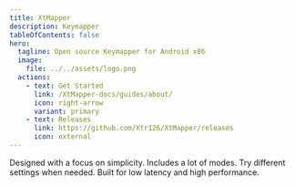 ```yaml
---
title: XtMapper
description: Keymapper
tableOfContents: false
hero:
  tagline: Open source Keymapper for Android x86
  image:
    file: ../../assets/logo.png
  actions:
    - text: Get Started
      link: /XtMapper-docs/guides/about/
      icon: right-arrow
      variant: primary
    - text: Releases
      link: https://github.com/Xtr126/XtMapper/releases
      icon: external
---
```



<CardGrid>
	<Card title="Easy to use" icon="star">
		Designed with a focus on simplicity.
	</Card>
	<Card title="Featured" icon="bars">
		Includes a lot of modes.
	</Card>
	<Card title="Customizable" icon="setting">
		Try different settings when needed.
	</Card>
	<Card title="Fast" icon="rocket">
		Built for low latency and high performance.
	</Card>
</CardGrid>
